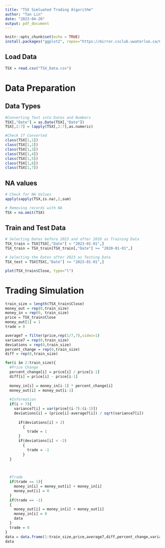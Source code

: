 ---
title: "TSX Simluated Trading Algorithm"
author: "Tan Lin"
date: "2023-04-20"
output: pdf_document
---

```{r setup, include=FALSE}
knitr::opts_chunk$set(echo = TRUE)
install.packages("ggplot2", repos="https://mirror.csclub.uwaterloo.ca/CRAN/")
```

## Load Data
```{r}
TSX = read.csv("TSX_Data.csv")
```

# Data Preparation
## Data Types
```{r warning=FALSE}
#Converting Text into Dates and Numbers
TSX[,"Date"] = as.Date(TSX[,"Date"])
TSX[,2:7] = lapply(TSX[,2:7],as.numeric)

#Check If Converted
class(TSX[1,1])
class(TSX[1,2])
class(TSX[1,3])
class(TSX[1,4])
class(TSX[1,5])
class(TSX[1,6])
class(TSX[1,7])
```
## NA values
```{r}
# Check for NA Values
apply(sapply(TSX,is.na),2,sum)

# Removing records with NA
TSX = na.omit(TSX)
```

## Train and Test Data
```{r}
# Selecting Dates before 2023 and after 2010 as Training Data
TSX_train = TSX[TSX[,"Date"] < "2023-01-01",]
TSX_train = TSX_train[TSX_train[,"Date"] >= "2020-01-01",]

# Selecting the Dates after 2023 as Testing Data
TSX_test = TSX[TSX[,"Date"] >= "2023-01-01",]

plot(TSX_train$Close, type="l")
```

# Trading Simulation
```{r}
train_size = length(TSX_train$Close)
money_out = rep(0,train_size)
money_in = rep(0, train_size)
price = TSX_train$Close
money_out[1] = 1
trade = 0

average7 = filter(price,rep(1/7,7),sides=1)
variance7 = rep(0,train_size)
deviations = rep(0,train_size)
percent_change = rep(0,train_size)
diff = rep(0,train_size)

for(i in 2:train_size){
  #Price Change
  percent_change[i] = price[i] / price[i-1]
  diff[i] = price[i] - price[i-1]
  
  money_in[i] = money_in[i-1] * percent_change[i]
  money_out[i] = money_out[i-1]
  
  #Information
  if(i > 7){
    variance7[i] = var(price[(i-7):(i-1)])
    deviations[i] = (price[i]-average7[i]) / sqrt(variance7[i])
    
      if(deviations[i] > 2)
        {
          trade = 1
      }
      if(deviations[i] < -2)
        {
          trade = -1
        }
  }
  

  
  #Trade
  if(trade == 1){
    money_in[i] = money_out[i] + money_in[i]
    money_out[i] = 0
  }
  if(trade == -1)
  {
    money_out[i] = money_in[i] + money_out[i]
    money_in[i] = 0
    data
  }
  trade = 0
}
data = data.frame(1:train_size,price,average7,diff,percent_change,variance7,deviations,money_in,money_out)
data
```

